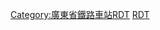 <includeonly>{{广州铁路车站RDT/{{{1}}}}}</includeonly><noinclude>{{documentation}}
[[Category:廣東省鐵路車站RDT]]
[[Category:广州市铁路车站|RDT]]
</noinclude>